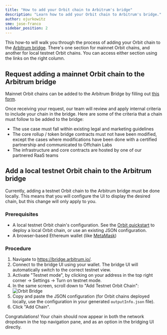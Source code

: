 ```yaml
---
title: "How to add your Orbit chain to Arbitrum's bridge"
description: "Learn how to add your Orbit chain to Arbitrum's bridge."
author: ojurkowitz
sme: jose-franco
sidebar_position: 2
---
```



<PublicPreviewBannerPartial />

This how-to will walk you through the process of adding your Orbit chain to the [Arbitrum bridge](https://bridge.arbitrum.io/). There's one section for mainnet Orbit chains, and another for local testnet Orbit chains. You can access either section using the links on the right column.

## Request adding a mainnet Orbit chain to the Arbitrum bridge

Mainnet Orbit chains can be added to the Arbitrum Bridge by filling out [this form](https://forms.gle/LrVskEd3DTtXSPwx7).

Once receiving your request, our team will review and apply internal criteria to include your chain in the bridge. Here are some of the criteria that a chain must follow to be added to the bridge:

- The use case must fall within existing legal and marketing guidelines
- The core rollup / token bridge contracts must not have been modified, except the cases where modifications have been done with a certified partnership and communicated to Offchain Labs
- The infrastructure and core contracts are hosted by one of our partnered RaaS teams

## Add a local testnet Orbit chain to the Arbitrum bridge

Currently, adding a testnet Orbit chain to the Arbitrum bridge must be done locally. This means that you will configure the UI to display the desired chain, but this change will only apply to you.

### Prerequisites

- A local testnet Orbit chain's configuration. See the [Orbit quickstart](/launch-orbit-chain/orbit-quickstart.mdx) to deploy a local Orbit chain, or use an existing JSON configuration.
- A browser-based Ethereum wallet (like [MetaMask](https://metamask.io/))

### Procedure

1. Navigate to https://bridge.arbitrum.io/.
2. Connect to the bridge UI using your wallet. The bridge UI will automatically switch to the correct testnet view.
3. Activate "Testnet mode", by clicking on your address in the top right corner -> Settings -> Turn on testnet mode.
4. In the same screen, scroll down to "Add Testnet Orbit Chain":
   ![Orbit Bridge](../assets/orbit-bridge-testnet-mode.png)
5. Copy and paste the JSON configuration (for Orbit chains deployed locally, use the configuration in your generated `outputInfo.json` file).
6. Click "Add Chain".

Congratulations! Your chain should now appear in both the network dropdown in the top navigation pane, and as an option in the bridging UI directly.
